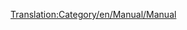 [[Translation:Category/en/Manual/Manual]]

{{en/Bilingual box| Ca
| Els articles que tenen la plantilla [[Template:ca/Manual/Taula de contingut]] es col·loquen automàticament aquí.
| A Category for Manual related pages.
Articles that are called by [[Template:ca/Manual/Taula de contingut]] are automatically placed here.}}

